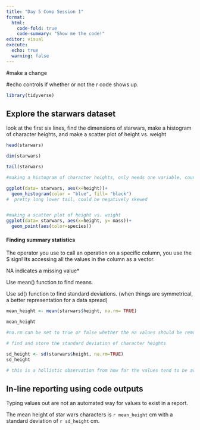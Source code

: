 ```yaml
---
title: "Day 5 Comp Session 1"
format:
  html:
    code-fold: true
    code-summary: "Show me the code!"
editor: visual
execute: 
  echo: true
  warning: false
---
```


#make a change

#echo controls if whether or not the r code shows up.

```r
library(tidyverse)
```

## Explore the starwars dataset

look at the first six lines, find the dimensions of starwars, make a histogram of character heights, and make a scatter plot of height vs. weight

```r

head(starwars)

dim(starwars)

tail(starwars)

#making a histogram of character heights, only needs one variable, counts of observation are presented as the bar height

ggplot(data= starwars, aes(x=height))+
  geom_histogram(color = "blue", fill= "black")
#  pretty long lower tail, could be negatively skewed


#making a scatter plot of height vs. weight
ggplot(data= starwars, aes(x=height, y= mass))+
  geom_point(aes(color=species))
```

#### Finding summary statistics

The operator you use to call an operation on a specific column, you use the \$ sign! Its accessing all the values in the column as a vector.

NA indicates a missing value\*

Use mean() function to find means.

Use sd() function to find standard deviations. (when things are symmetrical, a better representation for a data spread)

```r
mean_height <- mean(starwars$height, na.rm= TRUE)

mean_height

#na.rm can be set to true or false whether the na values should be removed before finding the mean value, setting na.rm removes it, so you set it to true.  
```

```r
# find and store the standard deviation of character heights

sd_height <- sd(starwars$height, na.rm=TRUE)
sd_height

# this is a hollistic observation from how far the values tend to be away from mean height
```

## In-line reporting using code outputs

Typing values out are not an automated way for values to exist in a report.

The mean height of star wars characters is `r mean_height` cm with a standard deviation of `r sd_height` cm.
